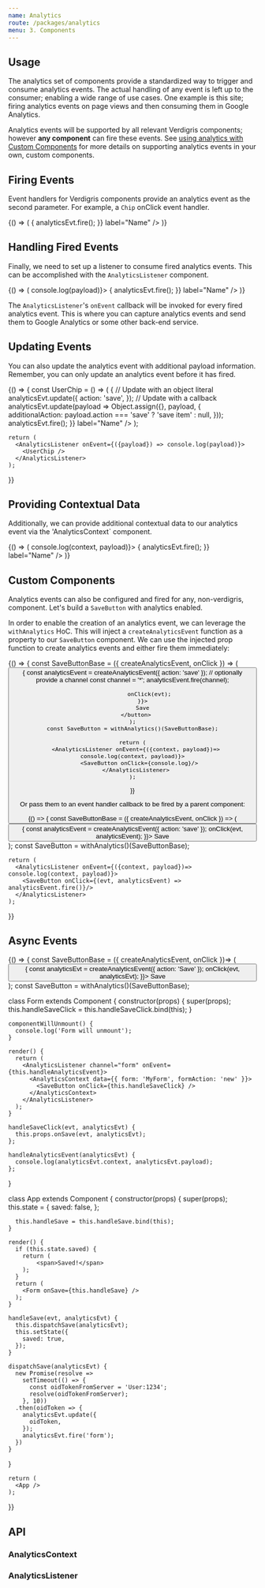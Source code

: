```yaml
---
name: Analytics
route: /packages/analytics
menu: 3. Components
---
```



## Usage
The analytics set of components provide a standardized way to trigger and consume analytics events. The actual handling of any event is left up to the consumer; enabling a wide range of use cases. One example is this site; firing analytics events on page views and then consuming them in Google Analytics.

Analytics events will be supported by all relevant Verdigris components; however **any component** can fire these events. See [using analytics with Custom Components](#analytics-with-custom-components) for more details on supporting analytics events in your own, custom components.

## Firing Events
Event handlers for Verdigris components provide an analytics event as the second parameter. For example, a `Chip` onClick event handler.

<Playground>
  {() => (
    <Chip
      clickable
      onClick={(evt, analyticsEvt) => {
        analyticsEvt.fire();
      }}
      label="Name" />
  )}
</Playground>

## Handling Fired Events
Finally, we need to set up a listener to consume fired analytics events. This can be accomplished with the `AnalyticsListener` component.

<Playground testId="handling-fired-events">
  {() => (
      <AnalyticsListener onEvent={({payload}) => console.log(payload)}>
        <Chip
          clickable
          onClick={(evt, analyticsEvt) => {
            analyticsEvt.fire();
          }}
          label="Name" />
      </AnalyticsListener>
  )}
</Playground>

The `AnalyticsListener`'s `onEvent` callback will be invoked for every fired analytics event. This is where you can capture analytics events and send them to Google Analytics or some other back-end service.

## Updating Events
You can also update the analytics event with additional payload information. Remember, you can only update an analytics event before it has fired.

<Playground testId="updating-event">
  {() => {
    const UserChip = () => (
      <Chip
        clickable
        onClick={(evt, analyticsEvt) => {
          // Update with an object literal
          analyticsEvt.update({
            action: 'save',
          });
          // Update with a callback
          analyticsEvt.update(payload => Object.assign({},
            payload,
            {
              additionalAction: payload.action === 'save' ? 'save item' : null,
            }));
          analyticsEvt.fire();
        }}
        label="Name" />
    );

    return (
      <AnalyticsListener onEvent={({payload}) => console.log(payload)}>
        <UserChip />
      </AnalyticsListener>
    );
  }}
</Playground>

## Providing Contextual Data
Additionally, we can provide additional contextual data to our analytics event via the 'AnalyticsContext` component.

<Playground testId="contextual-data">
  {() => (
    <AnalyticsListener onEvent={({context, payload})=> console.log(context, payload)}>
      <AnalyticsContext data={{ oidToken: 'User:1' }}>
          <AnalyticsContext data={{ friend: 'User:2' }}>
          <Chip
            clickable
            onClick={(evt, analyticsEvt) => {
              analyticsEvt.fire();
            }}
            label="Name" />
        </AnalyticsContext>
      </AnalyticsContext>
    </AnalyticsListener>
  )}
</Playground>

## Custom Components
Analytics events can also be configured and fired for any, non-verdigris, component. Let's build a `SaveButton` with analytics enabled.

In order to enable the creation of an analytics event, we can leverage the `withAnalytics` HoC. This will inject a `createAnalyticsEvent` function as a property to our `SaveButton` component. We can use the injected prop function to create analytics events and either fire them immediately:

<Playground testId="custom-components">
  {() => {
    const SaveButtonBase = ({ createAnalyticsEvent, onClick }) => (
        <button
          onClick={evt =>{
              const analyticsEvent = createAnalyticsEvent({ action: 'save' });
               // optionally provide a channel
              const channel = '*';
              analyticsEvent.fire(channel);

              onClick(evt);
          }}>
          Save
      </button>
    );
    const SaveButton = withAnalytics()(SaveButtonBase);

    return (
      <AnalyticsListener onEvent={({context, payload})=> console.log(context, payload)}>
        <SaveButton onClick={console.log}/>
      </AnalyticsListener>
    );
  }}
</Playground>

Or pass them to an event handler callback to be fired by a parent component:

<Playground>
  {() => {
    const SaveButtonBase = ({ createAnalyticsEvent, onClick }) => (
        <button
          onClick={evt =>{
              const analyticsEvent = createAnalyticsEvent({ action: 'save' });
              onClick(evt, analyticsEvent);
          }}>
          Save
      </button>
    );
    const SaveButton = withAnalytics()(SaveButtonBase);

    return (
      <AnalyticsListener onEvent={({context, payload})=> console.log(context, payload)}>
        <SaveButton onClick={(evt, analyticsEvent) => analyticsEvent.fire()}/>
      </AnalyticsListener>
    );
  }}
</Playground>

## Async Events
<Playground testId="async-events">
  {() => {
    const SaveButtonBase = ({ createAnalyticsEvent, onClick })=> (
      <button onClick={evt => {
        const analyticsEvt = createAnalyticsEvent({ action: 'Save' });
        onClick(evt, analyticsEvt);
      }}>
        Save
      </button>
    );
  const SaveButton = withAnalytics()(SaveButtonBase);

  class Form extends Component {
    constructor(props) {
      super(props);
      this.handleSaveClick = this.handleSaveClick.bind(this);
    }

    componentWillUnmount() {
      console.log('Form will unmount');
    }

    render() {
      return (
        <AnalyticsListener channel="form" onEvent={this.handleAnalyticsEvent}>
          <AnalyticsContext data={{ form: 'MyForm', formAction: 'new' }}>
            <SaveButton onClick={this.handleSaveClick} />
          </AnalyticsContext>
        </AnalyticsListener>
      );
    }

    handleSaveClick(evt, analyticsEvt) {
      this.props.onSave(evt, analyticsEvt);
    };

    handleAnalyticsEvent(analyticsEvt) {
      console.log(analyticsEvt.context, analyticsEvt.payload);
    };
  }

  class App extends Component {
    constructor(props) {
      super(props);
      this.state = {
        saved: false,
      };

      this.handleSave = this.handleSave.bind(this);
    }

    render() {
      if (this.state.saved) {
        return (
            <span>Saved!</span>
        );
      }
      return (
        <Form onSave={this.handleSave} />
      );
    }

    handleSave(evt, analyticsEvt) {
      this.dispatchSave(analyticsEvt);
      this.setState({
        saved: true,
      });
    }

    dispatchSave(analyticsEvt) {
      new Promise(resolve =>
        setTimeout(() => {
          const oidTokenFromServer = 'User:1234';
          resolve(oidTokenFromServer);
        }, 10))
      .then(oidToken => {
        analyticsEvt.update({
          oidToken,
        });
        analyticsEvt.fire('form');
      })
    }
  }

    return (
      <App />
    );
  }}
</Playground>

## API

### AnalyticsContext
<PropsTable of={AnalyticsContext} />

### AnalyticsListener
<PropsTable of={AnalyticsListener} />
